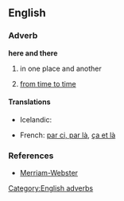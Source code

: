 ==English==

===Adverb===
'''here and there'''

# in one place and another
# {{idiom}} [[from time to time]]

====Translations====
{{trans-top|in one place and another}}
* Icelandic: {{t+|is|hér og þar}}
{{trans-mid}}
{{trans-bottom}}
{{trans-top|from time to time}}
{{trans-mid}}
{{trans-bottom}}
{{top}}
* French: [[par ci, par là]], [[ça et là]]
{{bottom}}

===References===
* [http://www.m-w.com/dictionary/here%20and%20there Merriam-Webster]

[[Category:English adverbs]]
